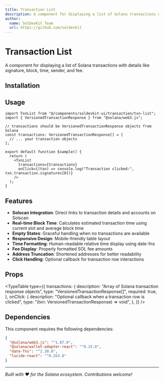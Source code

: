 ```yaml
---
title: Transaction List
description: A component for displaying a list of Solana transactions with details like signature, block, time, sender, and fee.
author:
  name: SolDevKit Team
  url: https://github.com/soldevkit
---
```


<ComponentPreview name="txn-list-demo" />

# Transaction List

A component for displaying a list of Solana transactions with details like signature, block, time, sender, and fee.

## Installation

<ComponentInstallation name="txn-list" />

## Usage

```tsx
import TxnList from "@/components/soldevkit-ui/transaction/txn-list";
import { VersionedTransactionResponse } from "@solana/web3.js";

// transactions should be VersionedTransactionResponse objects from Solana
const transactions: VersionedTransactionResponse[] = [
  // ... your transaction objects
];

export default function Example() {
  return (
    <TxnList
      transactions={transactions}
      onClick={(txn) => console.log("Transaction clicked:", txn.transaction.signatures[0])}
    />
  );
}
```

## Features

- **Solscan Integration**: Direct links to transaction details and accounts on Solscan
- **Real-time Block Time**: Calculates estimated transaction time using current slot and average block time
- **Empty States**: Graceful handling when no transactions are available
- **Responsive Design**: Mobile-friendly table layout
- **Time Formatting**: Human-readable relative time display using date-fns
- **Fee Display**: Properly formatted SOL fee amounts
- **Address Truncation**: Shortened addresses for better readability
- **Click Handling**: Optional callback for transaction row interactions

## Props

<TypeTable
  type={{
    transactions: {
      description: "Array of Solana transaction response objects",
      type: "VersionedTransactionResponse[]",
      required: true,
    },
    onClick: {
      description: "Optional callback when a transaction row is clicked",
      type: "(txn: VersionedTransactionResponse) => void",
    },
  }}
/>

## Dependencies

This component requires the following dependencies:

```json
{
  "@solana/web3.js": "^1.87.0",
  "@solana/wallet-adapter-react": "^0.15.0",
  "date-fns": "^2.30.0",
  "lucide-react": "^0.263.0"
}
```

---

_Built with ❤️ for the Solana ecosystem. Contributions welcome!_
